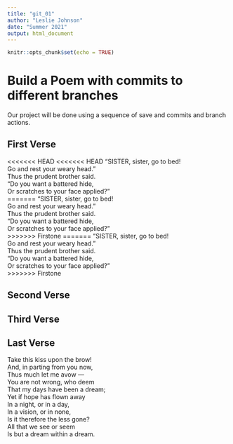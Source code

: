 ```yaml
---
title: "git_01"
author: "Leslie Johnson"
date: "Summer 2021"
output: html_document
---
```


```r
knitr::opts_chunk$set(echo = TRUE)
```
# Build a Poem with commits to different branches
Our project will be done using a sequence of save and commits and branch actions.
<!-- Do not modify or change any text in "!--" bracketed areas such as this --- these are instructions to
you, if you change any of this the git program will notice it and compromise your git merging strategy !-->

## First Verse 
<!--Put the first five lines of a poem by Lewis Carrol in this section!-->  
<<<<<<< HEAD
<<<<<<< HEAD
“SISTER, sister, go to bed!            
Go and rest your weary head.”            
Thus the prudent brother said.            
“Do you want a battered hide,            
Or scratches to your face applied?”            
=======
“SISTER, sister, go to bed!              
Go and rest your weary head.”              
Thus the prudent brother said.              
“Do you want a battered hide,              
Or scratches to your face applied?”              
>>>>>>> Firstone
=======
“SISTER, sister, go to bed!                
Go and rest your weary head.”                
Thus the prudent brother said.                
“Do you want a battered hide,                
Or scratches to your face applied?”                
>>>>>>> Firstone

## Second Verse
<!--Put the first five lines of a poem by Robert Frost here!-->



## Third Verse
<!--Put the first two verses of The Walrus and the Carpenter here!-->

## Last Verse
<!--Put a short poem of your choice 8-20 lines,here!-->

Take this kiss upon the brow!      
And, in parting from you now,      
Thus much let me avow —      
You are not wrong, who deem      
That my days have been a dream;      
Yet if hope has flown away      
In a night, or in a day,      
In a vision, or in none,      
Is it therefore the less gone?      
All that we see or seem      
Is but a dream within a dream.      